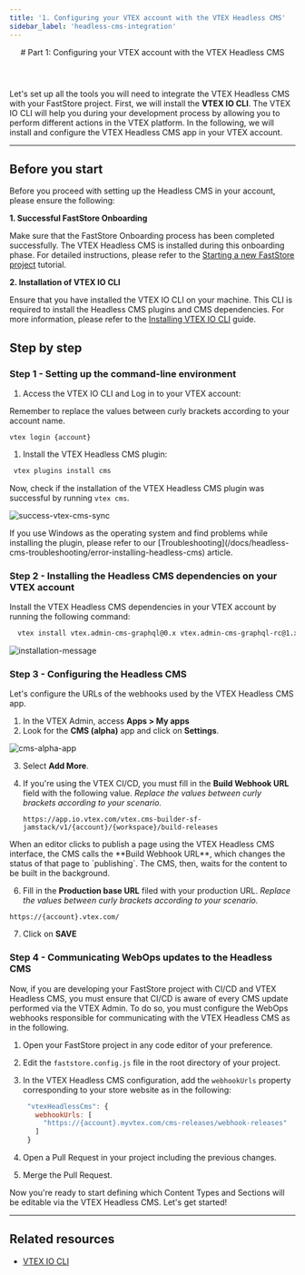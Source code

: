 ```yaml
---
title: '1. Configuring your VTEX account with the VTEX Headless CMS'
sidebar_label: 'headless-cms-integration'
---
```



<header>
# Part 1: Configuring your VTEX account with the VTEX Headless CMS
</header>

Let's set up all the tools you will need to integrate the VTEX Headless CMS with your FastStore project. First, we will install the **VTEX IO CLI**. 
The VTEX IO CLI will help you during your development process by allowing you to perform different actions in the VTEX platform. In the following, we will install and configure the VTEX Headless CMS app in your VTEX account.

---

## Before you start

Before you proceed with setting up the Headless CMS in your account, please ensure the following:

**1. Successful FastStore Onboarding**

Make sure that the FastStore Onboarding process has been completed successfully. The VTEX Headless CMS is installed during this onboarding phase. For detailed instructions, please refer to the [Starting a new FastStore project](/docs/getting-started/1-faststore-onboarding/onboarding#step-1-setting-up-the-project) tutorial.

**2. Installation of VTEX IO CLI**

Ensure that you have installed the VTEX IO CLI on your machine. This CLI is required to install the Headless CMS plugins and CMS dependencies. For more information, please refer to the [Installing VTEX IO CLI](https://developers.vtex.com/vtex-developer-docs/docs/vtex-io-documentation-vtex-io-cli-install) guide.

## Step by step

### Step 1 - Setting up the command-line environment

1. Access the VTEX IO CLI and Log in to your VTEX account:

<Callout type="warning" emoji="⚠️">
  Remember to replace the values between curly brackets according to your account name.
</Callout>

  ```
  vtex login {account}
  ```

1. Install the VTEX Headless CMS plugin:

  ```sh
   vtex plugins install cms
  ```

Now, check if the installation of the VTEX Headless CMS plugin was successful by running `vtex cms`.

![success-vtex-cms-sync](https://vtexhelp.vtexassets.com/assets/docs/src/faststore-vtex-cms___460365970fb39c94e300b9fbd497e17e.png)

<Callout type="warning" emoji="⚠️">
  If you use Windows as the operating system and find problems while installing the plugin, please refer to our [Troubleshooting](/docs/headless-cms-troubleshooting/error-installing-headless-cms) article.
</Callout>


### Step 2 - Installing the Headless CMS dependencies on your VTEX account

Install the VTEX Headless CMS dependencies in your VTEX account by running the following command:

```bash
  vtex install vtex.admin-cms-graphql@0.x vtex.admin-cms-graphql-rc@1.x 
```
![installation-message](https://vtexhelp.vtexassets.com/assets/docs/src/cms-installing-dependencies___ad0f763129cfef77d56b4fdaba54be98.png)

### Step 3 - Configuring the Headless CMS

Let's configure the URLs of the webhooks used by the VTEX Headless CMS app.

1. In the VTEX Admin, access **Apps > My apps**
2. Look for the **CMS (alpha)** app and click on **Settings**.

![cms-alpha-app](https://vtexhelp.vtexassets.com/assets/docs/src/cms-alpha-app___2a09b31e302fa1735b428146b6e9fa6b.png)

3. Select **Add More**.
5. If you're using the VTEX CI/CD, you must fill in the **Build Webhook URL** field with the following value. _Replace the values between curly brackets according to your scenario._

   ```
   https://app.io.vtex.com/vtex.cms-builder-sf-jamstack/v1/{account}/{workspace}/build-releases
   ```


<Callout type="info" emoji=" ℹ️ ">
  When an editor clicks to publish a page using the VTEX Headless CMS interface, the CMS calls the **Build Webhook URL**, which changes the status of that page to `publishing`. The CMS, then, waits for the content to be built in the background.
</Callout>


6. Fill in the **Production base URL** filed with your production URL. _Replace the values between curly brackets according to your scenario._

```
https://{account}.vtex.com/
```

7. Click on **SAVE**


### Step 4 - Communicating WebOps updates to the Headless CMS

Now, if you are developing your FastStore project with CI/CD and VTEX Headless CMS, you must ensure that CI/CD is aware of every CMS update performed via the VTEX Admin. To do so, you must configure the WebOps webhooks responsible for communicating with the VTEX Headless CMS as in the following.

1. Open your FastStore project in any code editor of your preference.
2. Edit the `faststore.config.js` file in the root directory of your project.
3. In the VTEX Headless CMS configuration, add the `webhookUrls` property corresponding to your store website as in the following:

   ```js title="faststore.config.js"
    "vtexHeadlessCms": {
      webhookUrls: [
        "https://{account}.myvtex.com/cms-releases/webhook-releases"
      ]
    }
   ```

4. Open a Pull Request in your project including the previous changes.
5. Merge the Pull Request.

Now you're ready to start defining which Content Types and Sections will be editable via the VTEX Headless CMS. Let's get started!

---

## Related resources

- [VTEX IO CLI](https://developers.vtex.com/vtex-developer-docs/docs/vtex-io-documentation-vtex-io-cli-installation-and-command-reference)
